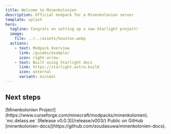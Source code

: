 ```yaml
---
title: Welcome to Minenkolonien
description: Official modpack for a Minenkolonien server
template: splash
hero:
  tagline: Congrats on setting up a new Starlight project!
  image:
    file: ../../assets/houston.webp
  actions:
    - text: Modpack Overview
      link: /guides/example/
      icon: right-arrow
    - text: Built using Starlight docs
      link: https://starlight.astro.build
      icon: external
      variant: minimal
---
```



## Next steps

<CardGrid stagger>
	<Card title="Available on CurseForge" icon="pencil">
		[Minenkolonien Project](https://www.curseforge.com/minecraft/modpacks/minenkolonien).
	</Card>
	<Card title="Official server" icon="add-document">
		`mc.delass.ee`
	</Card>
	<Card title="Latest Release" icon="setting">
		[Release v0.0.3](/release/v003/)
	</Card>
	<Card title="Docs source code" icon="open-book">
		Public on GitHub [minenkolonien-docs](https://github.com/soudasuwa/minenkolonien-docs).
	</Card>
</CardGrid>
